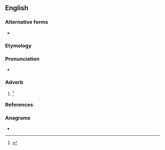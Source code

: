 ==English==

===Alternative forms===
* {{l|en|ablings}}

===Etymology===
{{suffix|en|able|ing}}

===Pronunciation===
* {{a|US}} {{IPA|/ˈeɪ.blɪnz/|lang=en}}

===Adverb===
{{en-adv|-}}

# {{lb|en|Scotland|now|_|literary}} {{alternative form of|aiblins|lang=en}} {{defdate|early 17<sup>th</sup> century}}<ref name=SOED>{{R:SOED5|page=5}}</ref>

===References===
<references/>

===Anagrams===
* {{anagrams|en|a=abilns|Blains|blains}}